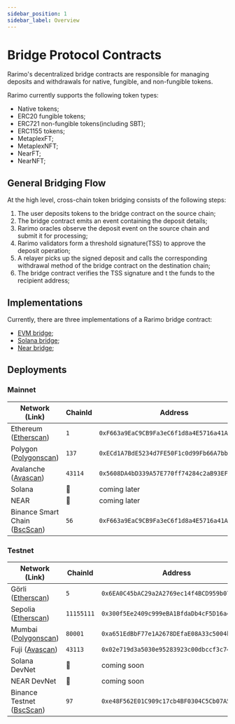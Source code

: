 ```yaml
---
sidebar_position: 1
sidebar_label: Overview
---
```


# Bridge Protocol Contracts

Rarimo's decentralized bridge contracts are responsible for managing deposits and withdrawals for native, fungible, and non-fungible tokens.

Rarimo currently supports the following token types:

- Native tokens;
- ERC20 fungible tokens;
- ERC721 non-fungible tokens(including SBT);
- ERC1155 tokens;
- MetaplexFT;
- MetaplexNFT;
- NearFT;
- NearNFT;

## General Bridging Flow

At the high level, cross-chain token bridging consists of the following steps:

1. The user deposits tokens to the bridge contract on the source chain;
2. The bridge contract emits an event containing the deposit details;
3. Rarimo oracles observe the deposit event on the source chain and submit it for processing;
4. Rarimo validators form a threshold signature(TSS) to approve the deposit operation;
5. A relayer picks up the signed deposit and calls the corresponding withdrawal method of the bridge contract on the destination chain;
6. The bridge contract verifies the TSS signature and t the funds to the recipient address;

## Implementations

Currently, there are three implementations of a Rarimo bridge contract:

- [EVM bridge](/reference/contracts/bridge/evm);
- [Solana bridge](/reference/contracts/bridge/solana);
- [Near bridge](/reference/contracts/bridge/near);

## Deployments

### Mainnet

| Network (Link)                                                                                                | ChainId | Address                                      |
| ------------------------------------------------------------------------------------------------------------- | ------- | -------------------------------------------- |
| Ethereum ([Etherscan](https://etherscan.io/address/0xF663a9EaC9CB9Fa3eC6f1d8a4E5716a41A1752b6))               | `1`     | `0xF663a9EaC9CB9Fa3eC6f1d8a4E5716a41A1752b6` |
| Polygon ([Polygonscan](https://polygonscan.com/address/0xECd1A7BdE5234d7FE50F1c0d99Fb66A7bbc10Df2))           | `137`   | `0xECd1A7BdE5234d7FE50F1c0d99Fb66A7bbc10Df2` |
| Avalanche ([Avascan](https://avascan.info/blockchain/all/address/0x5608DA4bD339A57E770ff74284c2aB93EFAcAe03)) | `43114` | `0x5608DA4bD339A57E770ff74284c2aB93EFAcAe03` |
| Solana                                                                                                        | 🚫      | coming later                                 |
| NEAR                                                                                                          | 🚫      | coming later                                 |
| Binance Smart Chain ([BscScan](https://bscscan.com/address/0xF663a9EaC9CB9Fa3eC6f1d8a4E5716a41A1752b6))       | `56`    | `0xF663a9EaC9CB9Fa3eC6f1d8a4E5716a41A1752b6` |

### Testnet

| Network (Link)                                                                                                   | ChainId    | Address                                      |
| ---------------------------------------------------------------------------------------------------------------- | ---------- | -------------------------------------------- |
| Görli ([Etherscan](https://goerli.etherscan.io/address/0x6EA0C45bAC29a2A2769ec14f4BCD959b07780106))              | `5`        | `0x6EA0C45bAC29a2A2769ec14f4BCD959b07780106` |
| Sepolia ([Etherscan](https://sepolia.etherscan.io/address/0x300f5Ee2409c999eBA1BfdaDb4cF5D16a45500Ac))           | `11155111` | `0x300f5Ee2409c999eBA1BfdaDb4cF5D16a45500Ac` |
| Mumbai ([Polygonscan](https://mumbai.polygonscan.com/address/0xa651EdBbF77e1A2678DEfaE08A33c5004b491457))        | `80001`    | `0xa651EdBbF77e1A2678DEfaE08A33c5004b491457` |
| Fuji ([Avascan](https://testnet.avascan.info/blockchain/all/address/0x02e719d3a5030e95283923c00dbccf3c745740e8)) | `43113`    | `0x02e719d3a5030e95283923c00dbccf3c745740e8` |
| Solana DevNet                                                                                                    | 🚫         | coming soon                                  |
| NEAR DevNet                                                                                                      | 🚫         | coming soon                                  |
| Binance Testnet ([BscScan](https://testnet.bscscan.com/address/0xe48F562E01C909c17cb4BF0304C5Cb07A5158603))      | `97`       | `0xe48F562E01C909c17cb4BF0304C5Cb07A5158603` |
